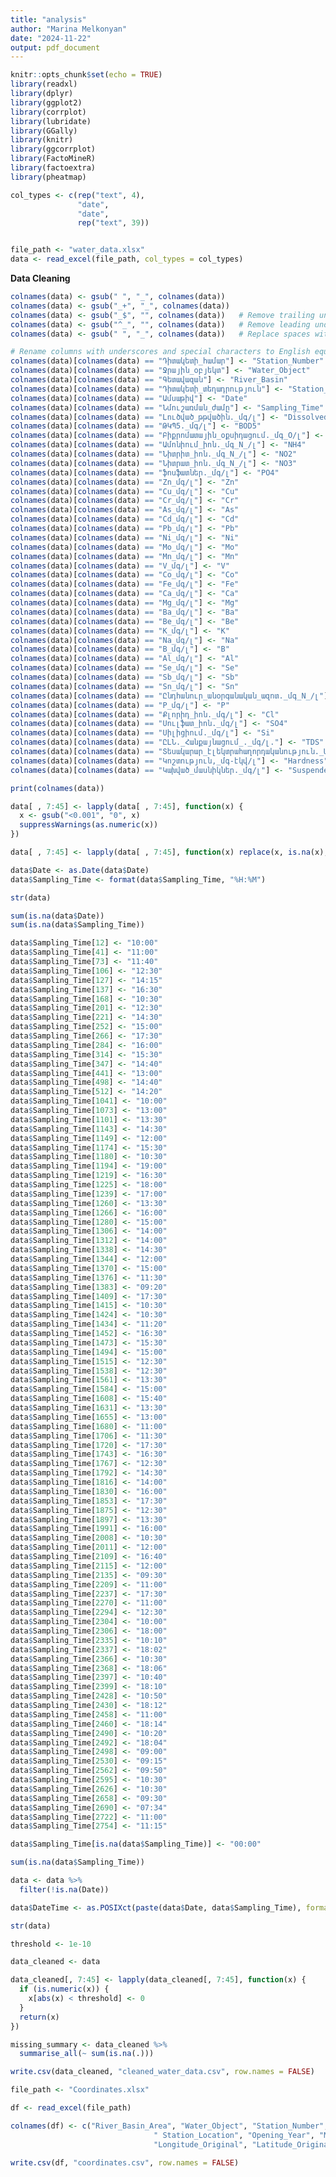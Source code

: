 ```yaml
---
title: "analysis"
author: "Marina Melkonyan"
date: "2024-11-22"
output: pdf_document
---
```


```r
knitr::opts_chunk$set(echo = TRUE)
library(readxl)
library(dplyr)
library(ggplot2)
library(corrplot)
library(lubridate)
library(GGally)
library(knitr)
library(ggcorrplot)
library(FactoMineR)
library(factoextra)
library(pheatmap)
```

```r
col_types <- c(rep("text", 4), 
               "date", 
               "date",
               rep("text", 39)) 


file_path <- "water_data.xlsx"
data <- read_excel(file_path, col_types = col_types)
```

**Data Cleaning**

```r
colnames(data) <- gsub(" ", "_", colnames(data))
colnames(data) <- gsub("_+", "_", colnames(data))  
colnames(data) <- gsub("_$", "", colnames(data))   # Remove trailing underscores
colnames(data) <- gsub("^_", "", colnames(data))   # Remove leading underscores
colnames(data) <- gsub(" ", "_", colnames(data))   # Replace spaces with single underscores

# Rename columns with underscores and special characters to English equivalents
colnames(data)[colnames(data) == "Դիտակետի_համար"] <- "Station_Number"
colnames(data)[colnames(data) == "Ջրային_օբյեկտ"] <- "Water_Object"
colnames(data)[colnames(data) == "Գետավազան"] <- "River_Basin"
colnames(data)[colnames(data) == "Դիտակետի_տեղադրություն"] <- "Station_Location"
colnames(data)[colnames(data) == "Ամսաթիվ"] <- "Date"
colnames(data)[colnames(data) == "Նմուշառման_ժամը"] <- "Sampling_Time"
colnames(data)[colnames(data) == "Լուծված_թթվածին._մգ/լ"] <- "Dissolved_Oxygen"
colnames(data)[colnames(data) == "ԹԿՊ5._մգ/լ"] <- "BOD5"
colnames(data)[colnames(data) == "Բիքրոմատային_օքսիդացում._մգ_Օ/լ"] <- "COD"
colnames(data)[colnames(data) == "Ամոնիում_իոն._մգ_N_/լ"] <- "NH4"
colnames(data)[colnames(data) == "Նիտրիտ_իոն._մգ_N_/լ"] <- "NO2"
colnames(data)[colnames(data) == "Նիտրատ_իոն._մգ_N_/լ"] <- "NO3"
colnames(data)[colnames(data) == "ֆոսֆատներ._մգ/լ"] <- "PO4"
colnames(data)[colnames(data) == "Zn_մգ/լ"] <- "Zn"
colnames(data)[colnames(data) == "Cu_մգ/լ"] <- "Cu"
colnames(data)[colnames(data) == "Cr_մգ/լ"] <- "Cr"
colnames(data)[colnames(data) == "As_մգ/լ"] <- "As"
colnames(data)[colnames(data) == "Cd_մգ/լ"] <- "Cd"
colnames(data)[colnames(data) == "Pb_մգ/լ"] <- "Pb"
colnames(data)[colnames(data) == "Ni_մգ/լ"] <- "Ni"
colnames(data)[colnames(data) == "Mo_մգ/լ"] <- "Mo"
colnames(data)[colnames(data) == "Mn_մգ/լ"] <- "Mn"
colnames(data)[colnames(data) == "V_մգ/լ"] <- "V"
colnames(data)[colnames(data) == "Co_մգ/լ"] <- "Co"
colnames(data)[colnames(data) == "Fe_մգ/լ"] <- "Fe"
colnames(data)[colnames(data) == "Ca_մգ/լ"] <- "Ca"
colnames(data)[colnames(data) == "Mg_մգ/լ"] <- "Mg"
colnames(data)[colnames(data) == "Ba_մգ/լ"] <- "Ba"
colnames(data)[colnames(data) == "Be_մգ/լ"] <- "Be"
colnames(data)[colnames(data) == "K_մգ/լ"] <- "K"
colnames(data)[colnames(data) == "Na_մգ/լ"] <- "Na"
colnames(data)[colnames(data) == "B_մգ/լ"] <- "B"
colnames(data)[colnames(data) == "Al_մգ/լ"] <- "Al"
colnames(data)[colnames(data) == "Se_մգ/լ"] <- "Se"
colnames(data)[colnames(data) == "Sb_մգ/լ"] <- "Sb"
colnames(data)[colnames(data) == "Sn_մգ/լ"] <- "Sn"
colnames(data)[colnames(data) == "Ընդհանուր_անօրգանական_ազոտ._մգ_N_/լ"] <- "Total_Inorganic_N"
colnames(data)[colnames(data) == "P_մգ/լ"] <- "P"
colnames(data)[colnames(data) == "Քլորիդ_իոն._մգ/լ"] <- "Cl"
colnames(data)[colnames(data) == "Սուլֆատ_իոն._մգ/լ"] <- "SO4"
colnames(data)[colnames(data) == "Սիլիցիում._մգ/լ"] <- "Si"
colnames(data)[colnames(data) == "ԸԼՆ._Հանքայնացում_._մգ/լ."] <- "TDS"
colnames(data)[colnames(data) == "Տեսակարար_էլեկտրահաղորդականություն._Միկրոսիմ./սմ2"] <- "EC_microS_cm"
colnames(data)[colnames(data) == "Կոշտություն,_մգ-էկվ/լ"] <- "Hardness"
colnames(data)[colnames(data) == "Կախված_մասնիկներ._մգ/լ"] <- "Suspended_Solids"
```

```r
print(colnames(data))
```

```r
data[ , 7:45] <- lapply(data[ , 7:45], function(x) {
  x <- gsub("<0.001", "0", x) 
  suppressWarnings(as.numeric(x))  
})

data[ , 7:45] <- lapply(data[ , 7:45], function(x) replace(x, is.na(x), 0))
```


```r
data$Date <- as.Date(data$Date)
data$Sampling_Time <- format(data$Sampling_Time, "%H:%M")
```

```r
str(data)
```

```r
sum(is.na(data$Date))
sum(is.na(data$Sampling_Time))
```

```r
data$Sampling_Time[12] <- "10:00"
data$Sampling_Time[41] <- "11:00"
data$Sampling_Time[73] <- "11:40"
data$Sampling_Time[106] <- "12:30"
data$Sampling_Time[127] <- "14:15"
data$Sampling_Time[137] <- "16:30"
data$Sampling_Time[168] <- "10:30"
data$Sampling_Time[201] <- "12:30"
data$Sampling_Time[221] <- "14:30"
data$Sampling_Time[252] <- "15:00"
data$Sampling_Time[266] <- "17:30"
data$Sampling_Time[284] <- "16:00"
data$Sampling_Time[314] <- "15:30"
data$Sampling_Time[347] <- "14:40"
data$Sampling_Time[441] <- "13:00"
data$Sampling_Time[498] <- "14:40"
data$Sampling_Time[512] <- "14:20"
data$Sampling_Time[1041] <- "10:00"
data$Sampling_Time[1073] <- "13:00"
data$Sampling_Time[1101] <- "13:30"
data$Sampling_Time[1143] <- "14:30"
data$Sampling_Time[1149] <- "12:00"
data$Sampling_Time[1174] <- "15:30"
data$Sampling_Time[1180] <- "10:30"
data$Sampling_Time[1194] <- "19:00"
data$Sampling_Time[1219] <- "16:30"
data$Sampling_Time[1225] <- "18:00"
data$Sampling_Time[1239] <- "17:00"
data$Sampling_Time[1260] <- "13:30"
data$Sampling_Time[1266] <- "16:00"
data$Sampling_Time[1280] <- "15:00"
data$Sampling_Time[1306] <- "14:00"
data$Sampling_Time[1312] <- "14:00"
data$Sampling_Time[1338] <- "14:30"
data$Sampling_Time[1344] <- "12:00"
data$Sampling_Time[1370] <- "15:00"
data$Sampling_Time[1376] <- "11:30"
data$Sampling_Time[1383] <- "09:20"
data$Sampling_Time[1409] <- "17:30"
data$Sampling_Time[1415] <- "10:30"
data$Sampling_Time[1424] <- "10:30"
data$Sampling_Time[1434] <- "11:20"
data$Sampling_Time[1452] <- "16:30"
data$Sampling_Time[1473] <- "15:30"
data$Sampling_Time[1494] <- "15:00"
data$Sampling_Time[1515] <- "12:30"
data$Sampling_Time[1538] <- "12:30"
data$Sampling_Time[1561] <- "13:30"
data$Sampling_Time[1584] <- "15:00"
data$Sampling_Time[1608] <- "15:40"
data$Sampling_Time[1631] <- "13:30"
data$Sampling_Time[1655] <- "13:00"
data$Sampling_Time[1680] <- "11:00"
data$Sampling_Time[1706] <- "11:30"
data$Sampling_Time[1720] <- "17:30"
data$Sampling_Time[1743] <- "16:30"
data$Sampling_Time[1767] <- "12:30"
data$Sampling_Time[1792] <- "14:30"
data$Sampling_Time[1816] <- "14:00"
data$Sampling_Time[1830] <- "16:00"
data$Sampling_Time[1853] <- "17:30"
data$Sampling_Time[1875] <- "12:30"
data$Sampling_Time[1897] <- "13:30"
data$Sampling_Time[1991] <- "16:00"
data$Sampling_Time[2008] <- "10:30"
data$Sampling_Time[2011] <- "12:00"
data$Sampling_Time[2109] <- "16:40"
data$Sampling_Time[2115] <- "12:00"
data$Sampling_Time[2135] <- "09:30"
data$Sampling_Time[2209] <- "11:00"
data$Sampling_Time[2237] <- "17:30"
data$Sampling_Time[2270] <- "11:00"
data$Sampling_Time[2294] <- "12:30"
data$Sampling_Time[2304] <- "10:00"
data$Sampling_Time[2306] <- "18:00"
data$Sampling_Time[2335] <- "10:10"
data$Sampling_Time[2337] <- "18:02"
data$Sampling_Time[2366] <- "10:30"
data$Sampling_Time[2368] <- "18:06"
data$Sampling_Time[2397] <- "10:40"
data$Sampling_Time[2399] <- "18:10"
data$Sampling_Time[2428] <- "10:50"
data$Sampling_Time[2430] <- "18:12"
data$Sampling_Time[2458] <- "11:00"
data$Sampling_Time[2460] <- "18:14"
data$Sampling_Time[2490] <- "10:20"
data$Sampling_Time[2492] <- "18:04"
data$Sampling_Time[2498] <- "09:00"
data$Sampling_Time[2530] <- "09:15"
data$Sampling_Time[2562] <- "09:50"
data$Sampling_Time[2595] <- "10:30"
data$Sampling_Time[2626] <- "10:30"
data$Sampling_Time[2658] <- "09:30"
data$Sampling_Time[2690] <- "07:34"
data$Sampling_Time[2722] <- "11:00"
data$Sampling_Time[2754] <- "11:15"
```

```r
data$Sampling_Time[is.na(data$Sampling_Time)] <- "00:00"
```

```r
sum(is.na(data$Sampling_Time))
```

```r
data <- data %>%
  filter(!is.na(Date))
```

```r
data$DateTime <- as.POSIXct(paste(data$Date, data$Sampling_Time), format = "%Y-%m-%d %H:%M", tz = "UTC")
```

```r
str(data)
```


```r
threshold <- 1e-10 

data_cleaned <- data

data_cleaned[, 7:45] <- lapply(data_cleaned[, 7:45], function(x) {
  if (is.numeric(x)) {
    x[abs(x) < threshold] <- 0  
  }
  return(x) 
})
```

```r
missing_summary <- data_cleaned %>%
  summarise_all(~ sum(is.na(.)))
```

```r
write.csv(data_cleaned, "cleaned_water_data.csv", row.names = FALSE)
```

```r
file_path <- "Coordinates.xlsx"

df <- read_excel(file_path)

```


```r
colnames(df) <- c("River_Basin_Area", "Water_Object", "Station_Number", 
                                " Station_Location", "Opening_Year", "Monitoring_Type", 
                                "Longitude_Original", "Latitude_Original", "Longitude", "Latitude")

```


```r
write.csv(df, "coordinates.csv", row.names = FALSE)
```

